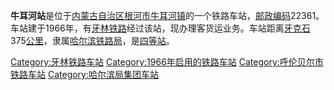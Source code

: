 {{noteTA
|1=zh-cn:始发车次; zh-hk:列車班次;
|2=zh-cn:车次; zh-hk:班次;
}}
{{Infobox China railway station 
|车站名称 = 牛耳河站
|车站名称拼音 = 
|图片=2008niuerh.jpg
|车站地址 = [[内蒙古自治区|内蒙古自治区]][[根河市|根河市]]
|归属 = [[哈尔滨铁路局|哈尔滨铁路局]]
|车站等级 = [[四等站_(中铁)|四等站]]
|线路 = [[牙林铁路|牙林铁路]]
}}
'''牛耳河站'''是位于[[内蒙古自治区|内蒙古自治区]][[根河市|根河市]][[牛耳河镇|牛耳河镇]]的一个铁路车站，[[邮政编码|邮政编码]]22361。车站建于1966年，有[[牙林铁路|牙林铁路]]经过该站，现办理客货运业务。车站距离[[牙克石|牙克石]]375[[公里|公里]]，隶属[[哈尔滨铁路局|哈尔滨铁路局]]，是[[四等站_(中铁)|四等站]]。

{{start rail box}}
{{s-inop|[[嘎拉牙站|嘎拉牙站]]}}
{{s-line|[[牙林铁路|牙林铁路]]}}
{{s-inop|[[阿龙山站|阿龙山站]]}}
{{end box}}
{{牙林铁路}}
{{铁路车站小作品}}
{{内蒙古小作品}}

[[Category:牙林铁路车站|Category:牙林铁路车站]]
[[Category:1966年启用的铁路车站|Category:1966年启用的铁路车站]]
[[Category:呼伦贝尔市铁路车站|Category:呼伦贝尔市铁路车站]]
[[Category:哈尔滨局集团车站|Category:哈尔滨局集团车站]]